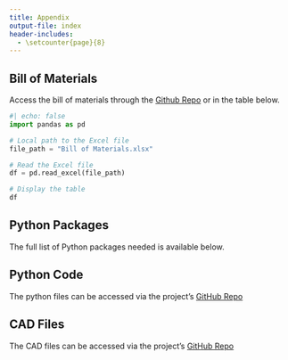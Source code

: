 ```yaml
---
title: Appendix
output-file: index
header-includes:
  - \setcounter{page}{8}  
---
```


## Bill of Materials
Access the bill of materials through the [Github Repo](https://github.com/hmcbiophotonics/openIVIS/blob/main/Summer%202024/Bill%20of%20Materials.xlsx) or in the table below.
```python
#| echo: false
import pandas as pd

# Local path to the Excel file
file_path = "Bill of Materials.xlsx"

# Read the Excel file
df = pd.read_excel(file_path)

# Display the table
df
```
## Python Packages
The full list of Python packages needed is available below.

## Python Code
The python files can be accessed via the project's [GitHub Repo](https://github.com/hmcbiophotonics/openIVIS/tree/main/Summer%202024/raspberryPiFiles)

## CAD Files
The CAD files can be accessed via the project's [GitHub Repo](https://github.com/hmcbiophotonics/openIVIS/tree/main/Summer%202024/Physical%20Components)
